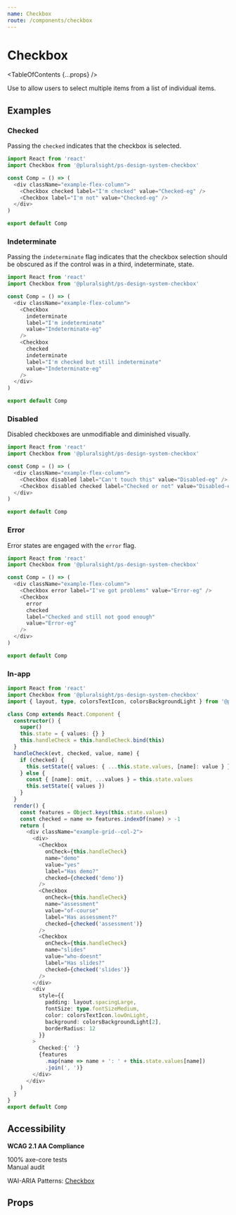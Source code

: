 ```yaml
---
name: Checkbox
route: /components/checkbox
---
```


# Checkbox

<TableOfContents {...props} />

<Intro>
  Use to allow users to select multiple items from a list of individual items.
</Intro>

<Usage
  figmaUrl="https://www.figma.com/file/YsTklBecdddy9RZ3HXddIseD/PSDS-Web-Components?node-id=13432%3A559"
  install="npm install @pluralsight/ps-design-system-checkbox"
  import="import Checkbox from '@pluralsight/ps-design-system-checkbox'"
  packageName="checkbox"
  version={props.version}
/>

## Examples

### Checked

Passing the `checked` indicates that the checkbox is selected.

```typescript
import React from 'react'
import Checkbox from '@pluralsight/ps-design-system-checkbox'

const Comp = () => (
  <div className="example-flex-column">
    <Checkbox checked label="I'm checked" value="Checked-eg" />
    <Checkbox label="I'm not" value="Checked-eg" />
  </div>
)

export default Comp
```

### Indeterminate

Passing the `indeterminate` flag indicates that the checkbox selection should be obscured as if the control was in a third, indeterminate, state.

```typescript
import React from 'react'
import Checkbox from '@pluralsight/ps-design-system-checkbox'

const Comp = () => (
  <div className="example-flex-column">
    <Checkbox
      indeterminate
      label="I'm indeterminate"
      value="Indeterminate-eg"
    />
    <Checkbox
      checked
      indeterminate
      label="I'm checked but still indeterminate"
      value="Indeterminate-eg"
    />
  </div>
)

export default Comp
```

### Disabled

Disabled checkboxes are unmodifiable and diminished visually.

```typescript
import React from 'react'
import Checkbox from '@pluralsight/ps-design-system-checkbox'

const Comp = () => (
  <div className="example-flex-column">
    <Checkbox disabled label="Can't touch this" value="Disabled-eg" />
    <Checkbox disabled checked label="Checked or not" value="Disabled-eg" />
  </div>
)

export default Comp
```

### Error

Error states are engaged with the `error` flag.

```typescript
import React from 'react'
import Checkbox from '@pluralsight/ps-design-system-checkbox'

const Comp = () => (
  <div className="example-flex-column">
    <Checkbox error label="I've got problems" value="Error-eg" />
    <Checkbox
      error
      checked
      label="Checked and still not good enough"
      value="Error-eg"
    />
  </div>
)

export default Comp
```

### In-app

```typescript
import React from 'react'
import Checkbox from '@pluralsight/ps-design-system-checkbox'
import { layout, type, colorsTextIcon, colorsBackgroundLight } from '@pluralsight/ps-design-system-core'

class Comp extends React.Component {
  constructor() {
    super()
    this.state = { values: {} }
    this.handleCheck = this.handleCheck.bind(this)
  }
  handleCheck(evt, checked, value, name) {
    if (checked) {
      this.setState({ values: { ...this.state.values, [name]: value } })
    } else {
      const { [name]: omit, ...values } = this.state.values
      this.setState({ values })
    }
  }
  render() {
    const features = Object.keys(this.state.values)
    const checked = name => features.indexOf(name) > -1
    return (
      <div className="example-grid--col-2">
        <div>
          <Checkbox
            onCheck={this.handleCheck}
            name="demo"
            value="yes"
            label="Has demo?"
            checked={checked('demo')}
          />
          <Checkbox
            onCheck={this.handleCheck}
            name="assessment"
            value="of-course"
            label="Has assessment?"
            checked={checked('assessment')}
          />
          <Checkbox
            onCheck={this.handleCheck}
            name="slides"
            value="who-doesnt"
            label="Has slides?"
            checked={checked('slides')}
          />
        </div>
        <div
          style={{
            padding: layout.spacingLarge,
            fontSize: type.fontSizeMedium,
            color: colorsTextIcon.lowOnLight,
            background: colorsBackgroundLight[2],
            borderRadius: 12
          }}
        >
          Checked:{' '}
          {features
            .map(name => name + ': ' + this.state.values[name])
            .join(', ')}
        </div>
      </div>
    )
  }
}
export default Comp
```

## Accessibility

**WCAG 2.1 AA Compliance**

<CheckCircleFilledIcon color="green" size="xSmall" /> 100% axe-core tests
<br />
<WarningFilledIcon color="red" size="xSmall" /> Manual audit

WAI-ARIA Patterns: <A href="https://www.w3.org/TR/wai-aria-practices-1.2/#checkbox" target="_blank" rel="noreferrer">Checkbox</A>

## Props

<TypesTable>
  <TypesProp
    name="checked"
    type="boolean"
    desc="marks as selected"
    default="false"
  />
  <TypesProp
    name="disabled"
    type="boolean"
    desc="standard input disable flag"
    default="false"
  />
  <TypesProp
    name="error"
    type="boolean"
    desc="error state flag"
    default="false"
  />
  <TypesProp
    name="indeterminate"
    type="boolean"
    desc="marks as indeterminate"
    default="false"
  />
  <TypesProp name="name" type="string" desc="form data identifier" />
  <TypesProp name="label" type="React.ReactNode" desc="display name" />
  <TypesProp
    name="onCheck"
    type="(Event, checked: boolean, value: any, name: string) => void"
    desc="triggers on check toggle"
  />
  <TypesProp
    name="value"
    type="string | number"
    desc="form value when checked"
  />
</TypesTable>
